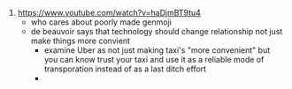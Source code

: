 1. https://www.youtube.com/watch?v=haDjmBT9tu4
    - who cares about poorly made genmoji
    - de beauvoir says that technology should change relationship not just make things more convient
        - examine Uber as not just making taxi's "more convenient" but you can know trust your taxi and use it as a reliable mode of transporation instead of as a last ditch effort
        -